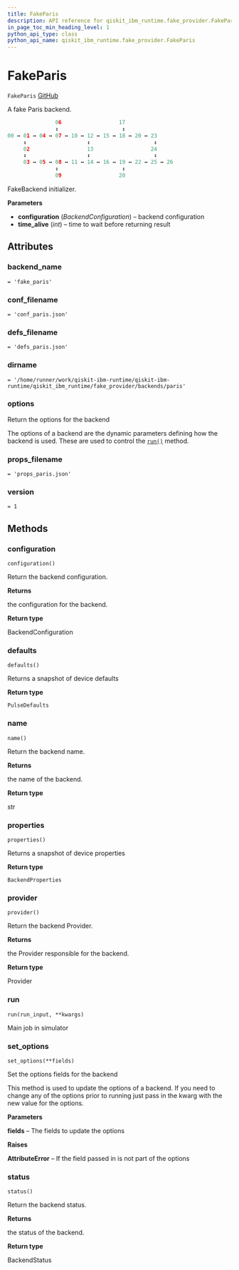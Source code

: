 ```yaml
---
title: FakeParis
description: API reference for qiskit_ibm_runtime.fake_provider.FakeParis
in_page_toc_min_heading_level: 1
python_api_type: class
python_api_name: qiskit_ibm_runtime.fake_provider.FakeParis
---
```


# FakeParis

<span id="qiskit_ibm_runtime.fake_provider.FakeParis" />

`FakeParis` [GitHub](https://github.com/qiskit/qiskit-ibm-runtime/tree/stable/0.18/qiskit_ibm_runtime/fake_provider/backends/paris/fake_paris.py "view source code")

A fake Paris backend.

```python
               06                  17
               ↕                    ↕
00 ↔ 01 ↔ 04 ↔ 07 ↔ 10 ↔ 12 ↔ 15 ↔ 18 ↔ 20 ↔ 23
     ↕                   ↕                    ↕
     02                  13                  24
     ↕                   ↕                    ↕
     03 ↔ 05 ↔ 08 ↔ 11 ↔ 14 ↔ 16 ↔ 19 ↔ 22 ↔ 25 ↔ 26
               ↕                    ↕
               09                  20
```

FakeBackend initializer.

**Parameters**

*   **configuration** (*BackendConfiguration*) – backend configuration
*   **time\_alive** (*int*) – time to wait before returning result

## Attributes

<span id="qiskit_ibm_runtime.fake_provider.FakeParis.backend_name" />

### backend\_name

`= 'fake_paris'`

<span id="qiskit_ibm_runtime.fake_provider.FakeParis.conf_filename" />

### conf\_filename

`= 'conf_paris.json'`

<span id="qiskit_ibm_runtime.fake_provider.FakeParis.defs_filename" />

### defs\_filename

`= 'defs_paris.json'`

<span id="qiskit_ibm_runtime.fake_provider.FakeParis.dirname" />

### dirname

`= '/home/runner/work/qiskit-ibm-runtime/qiskit-ibm-runtime/qiskit_ibm_runtime/fake_provider/backends/paris'`

<span id="qiskit_ibm_runtime.fake_provider.FakeParis.options" />

### options

Return the options for the backend

The options of a backend are the dynamic parameters defining how the backend is used. These are used to control the [`run()`](#qiskit_ibm_runtime.fake_provider.FakeParis.run "qiskit_ibm_runtime.fake_provider.FakeParis.run") method.

<span id="qiskit_ibm_runtime.fake_provider.FakeParis.props_filename" />

### props\_filename

`= 'props_paris.json'`

<span id="qiskit_ibm_runtime.fake_provider.FakeParis.version" />

### version

`= 1`

## Methods

### configuration

<span id="qiskit_ibm_runtime.fake_provider.FakeParis.configuration" />

`configuration()`

Return the backend configuration.

**Returns**

the configuration for the backend.

**Return type**

BackendConfiguration

### defaults

<span id="qiskit_ibm_runtime.fake_provider.FakeParis.defaults" />

`defaults()`

Returns a snapshot of device defaults

**Return type**

`PulseDefaults`

### name

<span id="qiskit_ibm_runtime.fake_provider.FakeParis.name" />

`name()`

Return the backend name.

**Returns**

the name of the backend.

**Return type**

str

### properties

<span id="qiskit_ibm_runtime.fake_provider.FakeParis.properties" />

`properties()`

Returns a snapshot of device properties

**Return type**

`BackendProperties`

### provider

<span id="qiskit_ibm_runtime.fake_provider.FakeParis.provider" />

`provider()`

Return the backend Provider.

**Returns**

the Provider responsible for the backend.

**Return type**

Provider

### run

<span id="qiskit_ibm_runtime.fake_provider.FakeParis.run" />

`run(run_input, **kwargs)`

Main job in simulator

### set\_options

<span id="qiskit_ibm_runtime.fake_provider.FakeParis.set_options" />

`set_options(**fields)`

Set the options fields for the backend

This method is used to update the options of a backend. If you need to change any of the options prior to running just pass in the kwarg with the new value for the options.

**Parameters**

**fields** – The fields to update the options

**Raises**

**AttributeError** – If the field passed in is not part of the options

### status

<span id="qiskit_ibm_runtime.fake_provider.FakeParis.status" />

`status()`

Return the backend status.

**Returns**

the status of the backend.

**Return type**

BackendStatus

